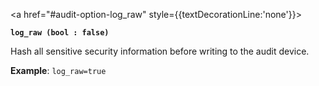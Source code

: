 <a id="audit-option-log_raw" />

<a href="#audit-option-log_raw" style={{textDecorationLine:'none'}}>

**`log_raw (bool : false)`**

</a>

Hash all sensitive security information before writing to the audit device.

**Example**: `log_raw=true`

